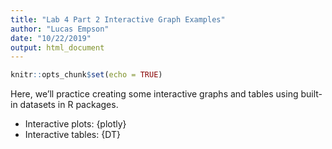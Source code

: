 ```yaml
---
title: "Lab 4 Part 2 Interactive Graph Examples"
author: "Lucas Empson"
date: "10/22/2019"
output: html_document
---
```


```r
knitr::opts_chunk$set(echo = TRUE)
```

Here, we'll practice creating some interactive graphs and tables using built-in datasets in R packages.

- Interactive plots: {plotly}
- Interactive tables: {DT}

